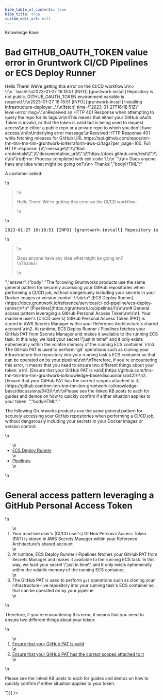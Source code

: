 ```yaml
---
hide_table_of_contents: true
hide_title: true
custom_edit_url: null
---
```



<head>
  <link rel="canonical" href="https://github.com/tnn-tnn-tnn-tnn-tnn-gruntwork-io/knowledge-base/discussions/650" />
</head>

<CenterLayout>
<span className="searchCategory">Knowledge Base</span>
<h1>Bad GITHUB_OAUTH_TOKEN value error in Gruntwork CI/CD Pipelines or ECS Deploy Runner</h1>
<GitHub discussion={{"id":"D_kwDOF8slf84ASTgW","number":650,"author":{"login":"zackproser"},"title":"Bad GITHUB_OAUTH_TOKEN value error in Gruntwork CI/CD Pipelines or ECS Deploy Runner","body":"A customer asked: \r\n> Hello There! We're getting this error on the CI/CD workflow:\r\n> \r\n```bash\r\n2023-01-27 16:18:51 [INFO] [gruntwork-install] Repository is not public. GITHUB_OAUTH_TOKEN environment variable is required.\r\n2023-01-27 16:18:51 [INFO] [gruntwork-install] Installing infrastructure-deployer...\r\n[fetch] time=\"2023-01-27T16:18:51Z\" level=error msg=\"\\nReceived an HTTP 401 Response when attempting to query the repo for its tags.\\n\\nThis means that either your GitHub oAuth Token is invalid, or that the token is valid but is being used to request access\\nto either a public repo or a private repo to which you don't have access.\\n\\nUnderlying error message:\\nReceived HTTP Response 401 while fetching releases for GitHub URL https://api.github.com/repos/tnn-tnn-tnn-tnn-tnn-gruntwork-io/terraform-aws-ci/tags?per_page=100. Full HTTP response: {\\\"message\\\":\\\"Bad credentials\\\",\\\"documentation_url\\\":\\\"https://docs.github.com/rest\\\"}\\n\\n\"\r\nError: Process completed with exit code 1.\r\n```\r\n> Does anyone have any idea what might be going on?\r\n> Thanks!","bodyHTML":"<p dir=\"auto\">A customer asked:</p>\n<blockquote>\n<p dir=\"auto\">Hello There! We're getting this error on the CI/CD workflow:</p>\n</blockquote>\n<div class=\"highlight highlight-source-shell notranslate position-relative overflow-auto\" dir=\"auto\" data-snippet-clipboard-copy-content=\"2023-01-27 16:18:51 [INFO] [gruntwork-install] Repository is not public. GITHUB_OAUTH_TOKEN environment variable is required.\n2023-01-27 16:18:51 [INFO] [gruntwork-install] Installing infrastructure-deployer...\n[fetch] time=&quot;2023-01-27T16:18:51Z&quot; level=error msg=&quot;\\nReceived an HTTP 401 Response when attempting to query the repo for its tags.\\n\\nThis means that either your GitHub oAuth Token is invalid, or that the token is valid but is being used to request access\\nto either a public repo or a private repo to which you don't have access.\\n\\nUnderlying error message:\\nReceived HTTP Response 401 while fetching releases for GitHub URL https://api.github.com/repos/tnn-tnn-tnn-tnn-tnn-gruntwork-io/terraform-aws-ci/tags?per_page=100. Full HTTP response: {\\&quot;message\\&quot;:\\&quot;Bad credentials\\&quot;,\\&quot;documentation_url\\&quot;:\\&quot;https://docs.github.com/rest\\&quot;}\\n\\n&quot;\nError: Process completed with exit code 1.\"><pre class=\"notranslate\">2023-01-27 16:18:51 [INFO] [gruntwork-install] Repository is not public. GITHUB_OAUTH_TOKEN environment variable is required.\n2023-01-27 16:18:51 [INFO] [gruntwork-install] Installing infrastructure-deployer...\n[fetch] time=<span class=\"pl-s\"><span class=\"pl-pds\">\"</span>2023-01-27T16:18:51Z<span class=\"pl-pds\">\"</span></span> level=error msg=<span class=\"pl-s\"><span class=\"pl-pds\">\"</span>\\nReceived an HTTP 401 Response when attempting to query the repo for its tags.\\n\\nThis means that either your GitHub oAuth Token is invalid, or that the token is valid but is being used to request access\\nto either a public repo or a private repo to which you don't have access.\\n\\nUnderlying error message:\\nReceived HTTP Response 401 while fetching releases for GitHub URL https://api.github.com/repos/tnn-tnn-tnn-tnn-tnn-gruntwork-io/terraform-aws-ci/tags?per_page=100. Full HTTP response: {<span class=\"pl-cce\">\\\"</span>message<span class=\"pl-cce\">\\\"</span>:<span class=\"pl-cce\">\\\"</span>Bad credentials<span class=\"pl-cce\">\\\"</span>,<span class=\"pl-cce\">\\\"</span>documentation_url<span class=\"pl-cce\">\\\"</span>:<span class=\"pl-cce\">\\\"</span>https://docs.github.com/rest<span class=\"pl-cce\">\\\"</span>}\\n\\n<span class=\"pl-pds\">\"</span></span>\nError: Process completed with <span class=\"pl-c1\">exit</span> code 1.</pre></div>\n<blockquote>\n<p dir=\"auto\">Does anyone have any idea what might be going on?<br>\nThanks!</p>\n</blockquote>","answer":{"body":"The following Gruntworks products use the same general pattern for securely accessing your GitHub repositories when performing a CI/CD job, without dangerously including your secrets in your Docker images or version control: \r\n\r\n* [ECS Deploy Runner](https://docs.gruntwork.io/reference/services/ci-cd-pipeline/ecs-deploy-runner)\r\n* [Pipelines](https://gruntwork.io/pipelines/)\r\n\r\n# General access pattern leveraging a GitHub Personal Access Token\r\n\r\n1. Your machine user's (CI/CD user's) GitHub Personal Access Token (PAT) is stored in AWS Secrets Manager within your Reference Architecture's shared account \r\n2. At runtime, ECS Deploy Runner / Pipelines fetches your GitHub PAT from Secrets Manager and makes it available to the running ECS task. In this way, we load your secret \"just in time\" and it only exists ephemerally within the volatile memory of the running ECS container. \r\n3. The GitHub PAT is used to perform `git` operations such as cloning your infrastructure-live repository into your running task's ECS container so that can be operated on by your pipeline\r\n\r\nTherefore, if you're encountering this error, it means that you need to ensure two different things about your token: \r\n1. [Ensure that your GitHub PAT is valid](https://github.com/tnn-tnn-tnn-tnn-tnn-gruntwork-io/knowledge-base/discussions/642)\r\n2. [Ensure that your GitHub PAT has the correct scopes attached to it](https://github.com/tnn-tnn-tnn-tnn-tnn-gruntwork-io/knowledge-base/discussions/643)\r\n\r\nPlease see the linked KB posts to each for guides and demos on how to quickly confirm if either situation applies to your token. ","bodyHTML":"<p dir=\"auto\">The following Gruntworks products use the same general pattern for securely accessing your GitHub repositories when performing a CI/CD job, without dangerously including your secrets in your Docker images or version control:</p>\n<ul dir=\"auto\">\n<li><a href=\"https://docs.gruntwork.io/reference/services/ci-cd-pipeline/ecs-deploy-runner\" rel=\"nofollow\">ECS Deploy Runner</a></li>\n<li><a href=\"https://gruntwork.io/pipelines/\" rel=\"nofollow\">Pipelines</a></li>\n</ul>\n<h1 dir=\"auto\">General access pattern leveraging a GitHub Personal Access Token</h1>\n<ol dir=\"auto\">\n<li>Your machine user's (CI/CD user's) GitHub Personal Access Token (PAT) is stored in AWS Secrets Manager within your Reference Architecture's shared account</li>\n<li>At runtime, ECS Deploy Runner / Pipelines fetches your GitHub PAT from Secrets Manager and makes it available to the running ECS task. In this way, we load your secret \"just in time\" and it only exists ephemerally within the volatile memory of the running ECS container.</li>\n<li>The GitHub PAT is used to perform <code class=\"notranslate\">git</code> operations such as cloning your infrastructure-live repository into your running task's ECS container so that can be operated on by your pipeline</li>\n</ol>\n<p dir=\"auto\">Therefore, if you're encountering this error, it means that you need to ensure two different things about your token:</p>\n<ol dir=\"auto\">\n<li><a href=\"https://github.com/tnn-tnn-tnn-tnn-tnn-gruntwork-io/knowledge-base/discussions/642\" data-hovercard-type=\"discussion\" data-hovercard-url=\"/tnn-tnn-tnn-tnn-tnn-gruntwork-io/knowledge-base/discussions/642/hovercard\">Ensure that your GitHub PAT is valid</a></li>\n<li><a href=\"https://github.com/tnn-tnn-tnn-tnn-tnn-gruntwork-io/knowledge-base/discussions/643\" data-hovercard-type=\"discussion\" data-hovercard-url=\"/tnn-tnn-tnn-tnn-tnn-gruntwork-io/knowledge-base/discussions/643/hovercard\">Ensure that your GitHub PAT has the correct scopes attached to it</a></li>\n</ol>\n<p dir=\"auto\">Please see the linked KB posts to each for guides and demos on how to quickly confirm if either situation applies to your token.</p>"}}} />

</CenterLayout>
  

<!-- ##DOCS-SOURCER-START
{
  "sourcePlugin": "github-discussions",
  "hash": "b92067dfad6ed9ff3e6253744f6b7925"
}
##DOCS-SOURCER-END -->

